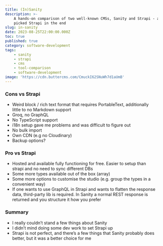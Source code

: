 ```yaml
---
title: (In)Sanity
description: >-
    A hands-on comparison of two well-known CMSs, Sanity and Strapi - and why I
    picked Strapi in the end
slug: in-sanity
date: 2023-08-25T22:00:00.000Z
toc: true
published: true
category: software-development
tags:
    - sanity
    - strapi
    - cms
    - tool-comparison
    - software-development
image: 'https://cdn.buttercms.com/CmuckI62SNuWh7d1aUmB'
---
```


### Cons vs Strapi

-   Weird block / rich text format that requires PortableText, additionally little to no Markdown support
-   Groq, no GraphQL
-   No TypeScript support
-   i18n setup gave me problems and was difficult to figure out
-   No bulk import
-   Own CDN (e.g no Cloudinary)
-   Backup options?

### Pro vs Strapi

-   Hosted and available fully functioning for free. Easier to setup than strapi and no need to sync different DBs
-   Some more types available out of the box (array)
-   Some more options to customise the studio (e.g. group the types in a convenient way)
-   If one wants to use GraphQL in Strapi and wants to flatten the response data, third-party lib is required. In Sanity a normal REST response is returned and you structure it how you prefer

### Summary

-   I really couldn’t stand a few things about Sanity
-   I didn’t mind doing some dev work to set Strapi up
-   Strapi is not perfect, and there’s a few things that Sanity probably does better, but it was a better choice for me
